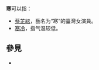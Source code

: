 '''寒'''可以指：
* [[蔡芷紜|蔡芷紜]]，藝名为“寒”的臺灣女演員。
* [[寒冷|寒冷]]，指气温较低。

== 參見 ==
* {{Lookfrom}}

{{disambig|Cat=一字消歧義}}